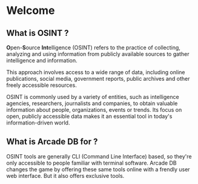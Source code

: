 # Welcome

## What is OSINT ?

**O**pen-**S**ource **Int**elligence (OSINT) refers to the practice of collecting, analyzing and using information from publicly available sources to gather intelligence and information.

 This approach involves access to a wide range of data, including online publications, social media, government reports, public archives and other freely accessible resources.

 OSINT is commonly used by a variety of entities, such as intelligence agencies, researchers, journalists and companies, to obtain valuable information about people, organizations, events or trends. Its focus on open, publicly accessible data makes it an essential tool in today's information-driven world.

## What is Arcade DB for ?

OSINT tools are generally CLI (Command Line Interface) based, so they're only accessible to people familiar with terminal software. 
Arcade DB changes the game by offering these same tools online with a frendly user web interface.
But it also offers exclusive tools.
